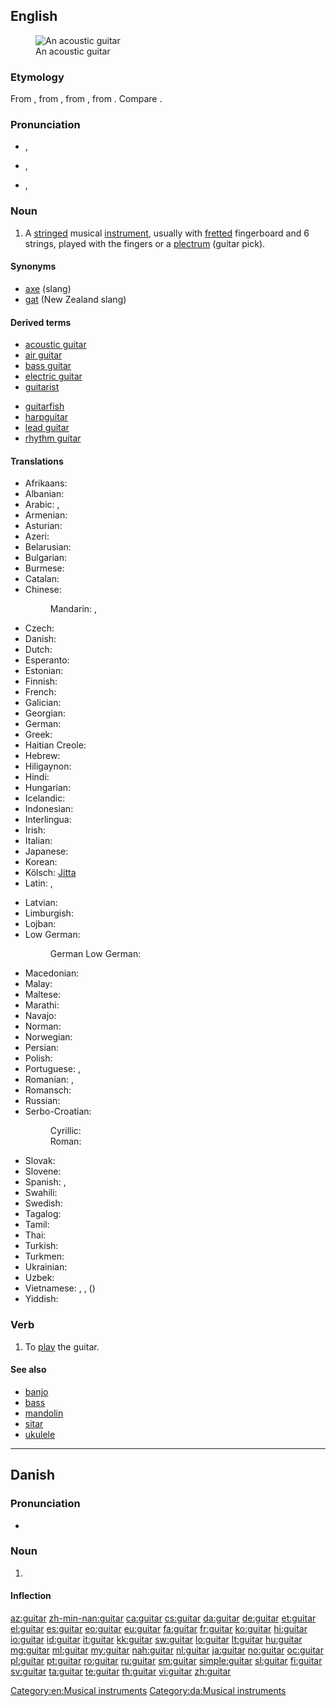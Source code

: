 ==English==
{{wikipedia}}
[[Image:Spanish guitar.jpg|thumb|An acoustic guitar]]

===Etymology===
From {{etyl|es|en}} {{term|guitarra|lang=es}}, from {{etyl|ar|en}} {{term|قيثارة|lang=ar|tr=qīθāra}}, from {{etyl|la|en}} {{term|cithara|lang=la}}, from {{etyl|grc|en}} {{term|κιθάρα|lang=grc}}. Compare {{term|cither}}.

===Pronunciation===
* {{a|UK}} {{IPA|/ɡɪˈtɑː(ɹ)/}}, {{X-SAMPA|/gI"tA:(r\)/}}
*: {{audio|en-uk-guitar.ogg|Audio (UK)}}
*: {{rhymes|ɑː(ɹ)}}
* {{a|GenAm}} {{IPA|/ɡɪˈtɑɹ/}}, {{X-SAMPA|/gI"tAr\/}}
*: {{audio|en-us-guitar.ogg|Audio (US)}}
*: {{rhymes|ɑː(ɹ)}}
* {{a|Southern US}} {{IPA|/ˈɡɪ.tɑɹ/}}, {{X-SAMPA|/"gI.tAr\/}}
*: {{rhymes|ɑː(ɹ)}}
*: {{hyphenation|gui|tar}}

===Noun===
{{en-noun}}

# A [[string]]ed musical [[instrument]], usually with [[fretted]] fingerboard and 6 strings, played with the fingers or a [[plectrum]] (guitar pick).

====Synonyms====
* [[axe]] (slang)
* [[gat]] (New Zealand slang)

====Derived terms====
{{top2}}
* [[acoustic guitar]]
* [[air guitar]]
* [[bass guitar]]
* [[electric guitar]]
* [[guitarist]]
{{mid2}}
* [[guitarfish]]
* [[harpguitar]]
* [[lead guitar]]
* [[rhythm guitar]]
{{bottom}}

====Translations====
{{trans-top|instrument}}
* Afrikaans: {{t-|af|kitaar}}
* Albanian: {{t-|sq|kitarë|f}}
* Arabic: {{t-|ar|قيثارة|f|tr=qithaara}},  {{t-|ar|جيتار|m|tr=gitaar}}
* Armenian: {{t-|hy|կիթառ|tr=kit'aṙ}}
* Asturian: {{t-|ast|guitarra|f}}
* Azeri: {{t+|az|gitara}}
* Belarusian: {{t-|be|гітара|f|tr=hitára}}
* Bulgarian: {{t-|bg|китара|f|tr=kitára}}
* Burmese: {{t+|my|ဂီတာ|tr=kitaa|sc=Mymr}}
* Catalan: {{t+|ca|guitarra|f}}
* Chinese:
*: Mandarin: {{t-|cmn|吉他|tr=jítā|sc=Hani}}, {{t|cmn|六弦琴|tr=liùxiánqín|sc=Hani}}
* Czech: {{t+|cs|kytara|f}}
* Danish: {{t+|da|guitar|c}}
* Dutch: {{t+|nl|gitaar|f}}
* Esperanto: {{t-|eo|gitaro}}
* Estonian: {{t-|et|kitarr}}
* Finnish: {{t+|fi|kitara}}
* French: {{t+|fr|guitare|f}}
* Galician: {{t+|gl|guitarra|f}}
* Georgian: {{t-|ka|გიტარა|sc=Geor}}
* German: {{t+|de|Gitarre|f}}
* Greek: {{t+|el|κιθάρα|f|tr=kithára}}
* Haitian Creole: {{tø|ht|gita}}
* Hebrew: {{t+|he|גיטרה|f|alt=גִּיטָרָה|tr=gitara}}
* Hiligaynon: {{tø|hil|gitara}}
* Hindi: {{t-|hi|गिटार}}
* Hungarian: {{t+|hu|gitár}}
* Icelandic: {{t+|is|gítar|m}}
* Indonesian: {{t+|id|gitar}}
* Interlingua: {{t-|ia|guitarra}}
* Irish: {{t+|ga|giotár|m}}
* Italian: {{t+|it|chitarra|f}}
* Japanese: {{t+|ja|ギター|tr=gitā}}
* Korean: {{t+|ko|기타|tr=gita|sc=Hang}}
* Kölsch: [[Jitta]] {{f}}
* Latin: {{t-|la|fides|f}},  {{t-|la|cithara}}
{{trans-mid}}
* Latvian: {{t-|lv|ģitāra|f}}
* Limburgish: {{t+|li|gitaar}}
* Lojban: {{t-|jbo|jgitrgitara}}
* Low German:
*: German Low German: {{tø|nds-de|Gitarr}}
* Macedonian: {{t-|mk|гитара|f|tr=gitára}}
* Malay: {{t-|ms|gitar}}
* Maltese: {{t-|mt|kitarra|f}}
* Marathi: {{t-|mr|गिटार|f|tr=gīṭāra|sc=Deva}}
* Navajo: {{tø|nv|agaanstsiin}}
* Norman: {{tø|roa-nor|gùitâre|f}}
* Norwegian: {{t+|no|gitar}}
* Persian: {{t+|fa|گیتار|tr=gitâr}}
* Polish: {{t+|pl|gitara|f}}
* Portuguese: {{t+|pt|guitarra|f}}, {{t+|pt|violão|m}}
* Romanian: {{t-|ro|ghitară|f}}, {{t+|ro|chitară|f}}
* Romansch: {{t-|rm|ghitarra|f}}
* Russian: {{t+|ru|гитара|f|tr=gitára}}
* Serbo-Croatian:
*: Cyrillic: {{t-|sh|гитара|f}}
*: Roman: {{t-|sh|gitara|f}}
* Slovak: {{t-|sk|gitara|f}}
* Slovene: {{t+|sl|kitara|f}}
* Spanish: {{t+|es|guitarra|f}}, {{t-|es|jarana|f}} {{qualifier|small}}
* Swahili: {{t+|sw|gitaa}}
* Swedish: {{t+|sv|gitarr|c}}
* Tagalog: {{t-|tl|gitara}}
* Tamil: {{t-|ta|நரம்புக்கலம்|tr=narambukkalam}}
* Thai: {{t-|th|พิณ|tr=pin}}
* Turkish: {{t+|tr|gitar}}
* Turkmen: {{t-|tk|gitar}}
* Ukrainian: {{t+|uk|гітара|f|tr=hitára}}
* Uzbek: {{t-|uz|gitara}}
* Vietnamese: {{t-|vi|đàn ghi-ta}}, {{t+|vi|ghi-ta}}, {{t-|vi|lục huyền cầm}} ({{t-|vi|六絃琴|sc=Hani}})
* Yiddish: {{t-|yi|גיטאַר|f|sc=Hebr}}
{{trans-bottom}}

===Verb===
{{en-verb}}

# {{context|rare|lang=en}} To [[play]] the guitar.

====See also====
* [[banjo]]
* [[bass]]
* [[mandolin]]
* [[sitar]]
* [[ukulele]]

[[Category:en:Musical instruments]]

----

==Danish==
{{wikipedia|lang=da}}

===Pronunciation===
* {{IPA|/ɡitar/|[ˈɡ̊itˢɑːˀ]|lang=da}}

===Noun===
{{da-noun|en|er}}

# {{l|en|guitar}}

====Inflection====
{{da-noun-infl|en|er}}

[[Category:da:Musical instruments]]

[[az:guitar]]
[[zh-min-nan:guitar]]
[[ca:guitar]]
[[cs:guitar]]
[[da:guitar]]
[[de:guitar]]
[[et:guitar]]
[[el:guitar]]
[[es:guitar]]
[[eo:guitar]]
[[eu:guitar]]
[[fa:guitar]]
[[fr:guitar]]
[[ko:guitar]]
[[hi:guitar]]
[[io:guitar]]
[[id:guitar]]
[[it:guitar]]
[[kk:guitar]]
[[sw:guitar]]
[[lo:guitar]]
[[lt:guitar]]
[[hu:guitar]]
[[mg:guitar]]
[[ml:guitar]]
[[my:guitar]]
[[nah:guitar]]
[[nl:guitar]]
[[ja:guitar]]
[[no:guitar]]
[[oc:guitar]]
[[pl:guitar]]
[[pt:guitar]]
[[ro:guitar]]
[[ru:guitar]]
[[sm:guitar]]
[[simple:guitar]]
[[sl:guitar]]
[[fi:guitar]]
[[sv:guitar]]
[[ta:guitar]]
[[te:guitar]]
[[th:guitar]]
[[vi:guitar]]
[[zh:guitar]]